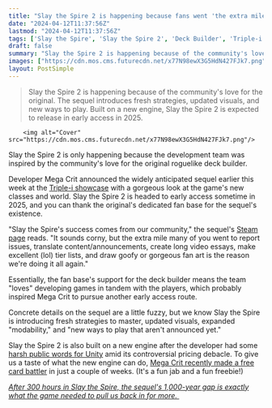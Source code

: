 ```yaml
---
title: "Slay the Spire 2 is happening because fans went 'the extra mile' for the original roguelike deck builder: 'We love our job'"
date: "2024-04-12T11:37:56Z"
lastmod: "2024-04-12T11:37:56Z"
tags: ['Slay the Spire', 'Slay the Spire 2', 'Deck Builder', 'Triple-i showcase', 'Roguelike', 'Steam', 'Mega Crit']
draft: false
summary: "Slay the Spire 2 is happening because of the community's love for the original. The sequel introduces fresh strategies, updated visuals, and new ways to play. Built on a new engine, Slay the Spire 2 is expected to release in early access in 2025."
images: ["https://cdn.mos.cms.futurecdn.net/x77N98ewX3G5HdN427FJk7.png"]
layout: PostSimple
---
```

> Slay the Spire 2 is happening because of the community's love for the original. The sequel introduces fresh strategies, updated visuals, and new ways to play. Built on a new engine, Slay the Spire 2 is expected to release in early access in 2025.


        <img alt="Cover" src="https://cdn.mos.cms.futurecdn.net/x77N98ewX3G5HdN427FJk7.png"/>
        
Slay the Spire 2 is only happening because the development team was inspired by the community's love for the original roguelike deck builder. 

Developer Mega Crit announced the widely anticipated sequel earlier this week at the [Triple-i showcase](https://www.gamesradar.com/slay-the-spire-2-announced-the-roguelike-card-game-that-spawned-countless-deck-builders-gets-a-gorgeous-and-expanded-sequel-in-2025-with-new-class-necrobinder/) with a gorgeous look at the game's new classes and world. Slay the Spire 2 is headed to early access sometime in 2025, and you can thank the original's dedicated fan base for the sequel's existence. 

"Slay the Spire's success comes from our community," the sequel's [Steam page](https://store.steampowered.com/app/2868840/Slay_the_Spire_2/) reads. "It sounds corny, but the extra mile many of you went to report issues, translate content/announcements, create long video essays, make excellent (lol) tier lists, and draw goofy or gorgeous fan art is the reason we're doing it all again."

Essentially, the fan base's support for the deck builder means the team "loves" developing games in tandem with the players, which probably inspired Mega Crit to pursue another early access route. 

Concrete details on the sequel are a little fuzzy, but we know Slay the Spire is introducing fresh strategies to master, updated visuals, expanded "modability," and "new ways to play that aren't announced yet."

Slay the Spire 2 is also built on a new engine after the developer had some [harsh public words for Unity](https://www.gamesradar.com/acclaimed-roguelike-developer-demands-unity-walks-back-new-licensing-rules-we-have-never-made-a-public-statement-before-that-is-how-badly-you-fed-up/) amid its controversial pricing debacle. To give us a taste of what the new engine can do, [Mega Crit recently made a free card battler](https://www.gamesradar.com/acclaimed-roguelike-studio-behind-slay-the-spire-releases-new-deckbuilder-after-publicly-abandoning-unity-over-fee-debacle/) in just a couple of weeks. (It's a fun jab and a fun freebie!)

[<em>After 300 hours in Slay the Spire, the sequel's 1,000-year gap is exactly what the game needed to pull us back in for more. </em>](https://www.gamesradar.com/after-300-hours-in-slay-the-spire-the-1000-year-gap-with-its-unexpected-roguelike-sequel-is-exactly-what-i-need-to-pull-me-back-in/)
        
